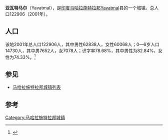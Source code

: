{{Infobox Indian jurisdiction |
native_name = Yavatmal | 
type = 城镇 | 
latd =  | longd =  |
state_name = 马哈拉施特拉邦 |
district = Yavatmal |
leader_title = |
leader_name = |
altitude = |
population_as_of = 2001 |
population_total = 122906| 
population_density = |
area_magnitude= sq. km |
area_total =  |
area_telephone =  |
postal_code = |
vehicle_code_range = |
sex_ratio = |
unlocode = |
website = |
footnotes =
}}
'''亚瓦特马尔'''（Yavatmal），是[[印度|印度]][[马哈拉施特拉邦|马哈拉施特拉邦]]Yavatmal县的一个城镇。总人口122906（2001年）。

== 人口 ==
该地2001年总人口122906人，其中男性62838人，女性60068人；0—6岁人口14730人，其中男7652人，女7078人；识字率78.68%，其中男性为82.84%，女性为74.33%。<ref>{{cite web |url=http://www.censusindia.net/results/town.php?stad=A&state5=999 |title=Census of India 2001: Data from the 2001 Census, including cities, villages and towns. (Provisional) |accessdate=2007-09-03 |work= |publisher=Census Commission of India |deadurl=yes |archiveurl=https://web.archive.org/web/20040616075334/http://www.censusindia.net/results/town.php?stad=A&state5=999 |archivedate=2004-06-16 }}</ref>

== 参见 ==
*[[马哈拉施特拉邦城镇列表|马哈拉施特拉邦城镇列表]]

== 参考 ==
{{reflist}}

[[Category:马哈拉施特拉邦城镇|Category:马哈拉施特拉邦城镇]]

{{India-geo-stub}}